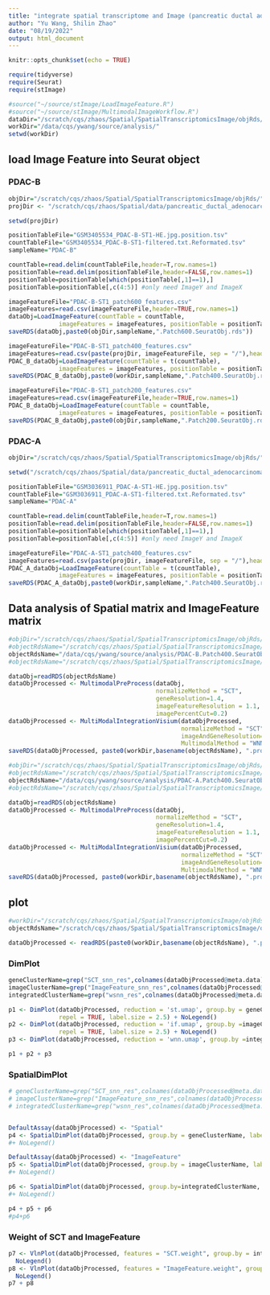 ```yaml
---
title: "integrate spatial transcriptome and Image (pancreatic ductal adenocarcinomas)"
author: "Yu Wang, Shilin Zhao"
date: "08/19/2022"
output: html_document
---
```


```r
knitr::opts_chunk$set(echo = TRUE)
```


```r
require(tidyverse)
require(Seurat)
require(stImage)

#source("~/source/stImage/LoadImageFeature.R")
#source("~/source/stImage/MultimodalImageWorkflow.R")
dataDir="/scratch/cqs/zhaos/Spatial/SpatialTranscriptomicsImage/objRds/"
workDir="/data/cqs/ywang/source/analysis/"
setwd(workDir)

```

## load Image Feature into Seurat object

### PDAC-B

```r

objDir="/scratch/cqs/zhaos/Spatial/SpatialTranscriptomicsImage/objRds/"
projDir <- "/scratch/cqs/zhaos/Spatial/data/pancreatic_ductal_adenocarcinomas/"

setwd(projDir)

positionTableFile="GSM3405534_PDAC-B-ST1-HE.jpg.position.tsv"
countTableFile="GSM3405534_PDAC-B-ST1-filtered.txt.Reformated.tsv"
sampleName="PDAC-B"

countTable=read.delim(countTableFile,header=T,row.names=1)
positionTable=read.delim(positionTableFile,header=FALSE,row.names=1)
positionTable=positionTable[which(positionTable[,1]==1),]
positionTable=positionTable[,c(4:5)] #only need ImageY and ImageX

imageFeatureFile="PDAC-B-ST1_patch600_features.csv"
imageFeatures=read.csv(imageFeatureFile,header=TRUE,row.names=1)
dataObj=LoadImageFeature(countTable = countTable,
              imageFeatures = imageFeatures, positionTable = positionTable, by_Feature = FALSE, project = sampleName)
saveRDS(dataObj,paste0(objDir,sampleName,".Patch600.SeuratObj.rds"))

imageFeatureFile="PDAC-B-ST1_patch400_features.csv"
imageFeatures=read.csv(paste(projDir, imageFeatureFile, sep = "/"),header=TRUE,row.names=1)
PDAC_B_dataObj=LoadImageFeature(countTable = t(countTable),
              imageFeatures = imageFeatures, positionTable = positionTable, by_Feature = FALSE, project = sampleName)
saveRDS(PDAC_B_dataObj,paste0(workDir,sampleName,".Patch400.SeuratObj.rds"))

imageFeatureFile="PDAC-B-ST1_patch200_features.csv"
imageFeatures=read.csv(imageFeatureFile,header=TRUE,row.names=1)
PDAC_B_dataObj=LoadImageFeature(countTable = countTable,
              imageFeatures = imageFeatures, positionTable = positionTable, by_Feature = FALSE, project = sampleName)
saveRDS(PDAC_B_dataObj,paste0(objDir,sampleName,".Patch200.SeuratObj.rds"))

```

### PDAC-A

```r

objDir="/scratch/cqs/zhaos/Spatial/SpatialTranscriptomicsImage/objRds/"

setwd("/scratch/cqs/zhaos/Spatial/data/pancreatic_ductal_adenocarcinomas/")

positionTableFile="GSM3036911_PDAC-A-ST1-HE.jpg.position.tsv"
countTableFile="GSM3036911_PDAC-A-ST1-filtered.txt.Reformated.tsv"
sampleName="PDAC-A"

countTable=read.delim(countTableFile,header=T,row.names=1)
positionTable=read.delim(positionTableFile,header=FALSE,row.names=1)
positionTable=positionTable[which(positionTable[,1]==1),]
positionTable=positionTable[,c(4:5)] #only need ImageY and ImageX

imageFeatureFile="PDAC-A-ST1_patch400_features.csv"
imageFeatures=read.csv(paste(projDir, imageFeatureFile, sep = "/"),header=TRUE,row.names=1)
PDAC_A_dataObj=LoadImageFeature(countTable = t(countTable),
              imageFeatures = imageFeatures, positionTable = positionTable, by_Feature = FALSE, project = sampleName)
saveRDS(PDAC_A_dataObj,paste0(workDir,sampleName,".Patch400.SeuratObj.rds"))

```


## Data analysis of Spatial matrix and ImageFeature matrix

```r

#objDir="/scratch/cqs/zhaos/Spatial/SpatialTranscriptomicsImage/objRds/"
#objectRdsName="/scratch/cqs/zhaos/Spatial/SpatialTranscriptomicsImage/objRds/PDAC-B.Patch600.SeuratObj.rds"
objectRdsName="/data/cqs/ywang/source/analysis/PDAC-B.Patch400.SeuratObj.rds"
#objectRdsName="/scratch/cqs/zhaos/Spatial/SpatialTranscriptomicsImage/objRds/PDAC-B.Patch200.SeuratObj.rds"

dataObj=readRDS(objectRdsName)
dataObjProcessed <- MultimodalPreProcess(dataObj,
                                         normalizeMethod = "SCT",
                                         geneResolution=1.4,
                                         imageFeatureResolution = 1.1,
                                         imagePercentCut=0.2)
dataObjProcessed <- MultiModalIntegrationVisium(dataObjProcessed, 
                                                normalizeMethod = "SCT",
                                                imageAndGeneResolution=1,
                                                MultimodalMethod = "WNN")
saveRDS(dataObjProcessed, paste0(workDir,basename(objectRdsName), ".processed.rds"))

```


```r

#objDir="/scratch/cqs/zhaos/Spatial/SpatialTranscriptomicsImage/objRds/"
#objectRdsName="/scratch/cqs/zhaos/Spatial/SpatialTranscriptomicsImage/objRds/PDAC-B.Patch600.SeuratObj.rds"
objectRdsName="/data/cqs/ywang/source/analysis/PDAC-A.Patch400.SeuratObj.rds"
#objectRdsName="/scratch/cqs/zhaos/Spatial/SpatialTranscriptomicsImage/objRds/PDAC-B.Patch200.SeuratObj.rds"

dataObj=readRDS(objectRdsName)
dataObjProcessed <- MultimodalPreProcess(dataObj,
                                         normalizeMethod = "SCT",
                                         geneResolution=1.4,
                                         imageFeatureResolution = 1.1,
                                         imagePercentCut=0.2)
dataObjProcessed <- MultiModalIntegrationVisium(dataObjProcessed, 
                                                normalizeMethod = "SCT",
                                                imageAndGeneResolution=1,
                                                MultimodalMethod = "WNN")
saveRDS(dataObjProcessed, paste0(workDir,basename(objectRdsName), ".processed.rds"))

```



## plot

```r

#workDir="/scratch/cqs/zhaos/Spatial/SpatialTranscriptomicsImage/objRds/"
objectRdsName="/scratch/cqs/zhaos/Spatial/SpatialTranscriptomicsImage/objRds/PDAC-B.Patch400.SeuratObj.rds"

dataObjProcessed <- readRDS(paste0(workDir,basename(objectRdsName), ".processed.rds"))

```


### DimPlot

```r

geneClusterName=grep("SCT_snn_res",colnames(dataObjProcessed@meta.data),value=TRUE)
imageClusterName=grep("ImageFeature_snn_res",colnames(dataObjProcessed@meta.data),value=TRUE)
integratedClusterName=grep("wsnn_res",colnames(dataObjProcessed@meta.data),value=TRUE)

p1 <- DimPlot(dataObjProcessed, reduction = 'st.umap', group.by = geneClusterName, label = TRUE, 
              repel = TRUE, label.size = 2.5) + NoLegend()
p2 <- DimPlot(dataObjProcessed, reduction = 'if.umap', group.by =imageClusterName, label = TRUE, 
              repel = TRUE, label.size = 2.5) + NoLegend()
p3 <- DimPlot(dataObjProcessed, reduction = 'wnn.umap', group.by =integratedClusterName, label = TRUE, repel = TRUE, label.size = 2.5) + NoLegend()

p1 + p2 + p3

```

### SpatialDimPlot

```r
# geneClusterName=grep("SCT_snn_res",colnames(dataObjProcessed@meta.data),value=TRUE)
# imageClusterName=grep("ImageFeature_snn_res",colnames(dataObjProcessed@meta.data),value=TRUE)
# integratedClusterName=grep("wsnn_res",colnames(dataObjProcessed@meta.data),value=TRUE)


DefaultAssay(dataObjProcessed) <- "Spatial"
p4 <- SpatialDimPlot(dataObjProcessed, group.by = geneClusterName, label = TRUE, label.box = F, label.size = 2,pt.size.factor = 10) 
#+ NoLegend()

DefaultAssay(dataObjProcessed) <- "ImageFeature"
p5 <- SpatialDimPlot(dataObjProcessed, group.by = imageClusterName, label = TRUE, label.box = F, label.size = 2,pt.size.factor = 10) 
#+ NoLegend()

p6 <- SpatialDimPlot(dataObjProcessed, group.by=integratedClusterName, label = TRUE, label.box = F, repel = TRUE, label.size = 2,pt.size.factor = 10)
#+ NoLegend()

p4 + p5 + p6
#p4+p6

```

### Weight of SCT and ImageFeature

```r

p7 <- VlnPlot(dataObjProcessed, features = "SCT.weight", group.by = integratedClusterName, sort = TRUE, pt.size = 0.1) +
  NoLegend()
p8 <- VlnPlot(dataObjProcessed, features = "ImageFeature.weight", group.by = integratedClusterName, sort = TRUE, pt.size = 0.1) +
  NoLegend()
p7 + p8

```

